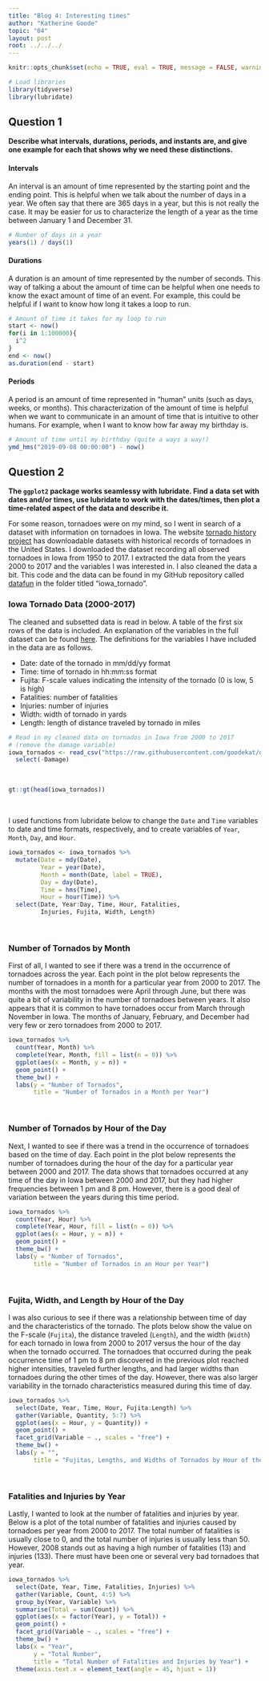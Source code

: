 ```yaml
---
title: "Blog 4: Interesting times"
author: "Katherine Goode"
topic: "04"
layout: post
root: ../../../
---
```


```r
knitr::opts_chunk$set(echo = TRUE, eval = TRUE, message = FALSE, warning = FALSE)
```

```r
# Load libraries
library(tidyverse)
library(lubridate)
```

## Question 1

**Describe what intervals, durations, periods, and instants are, and give one example for each that shows why we need these distinctions.**

#### Intervals

An interval is an amount of time represented by the starting point and the ending point. This is helpful when we talk about the number of days in a year. We often say that there are 365 days in a year, but this is not really the case. It may be easier for us to characterize the length of a year as the time between January 1 and December 31.

```r
# Number of days in a year
years(1) / days(1)
```

#### Durations

A duration is an amount of time represented by the number of seconds. This way of talking a about the amount of time can be helpful when one needs to know the exact amount of time of an event. For example, this could be helpful if I want to know how long it takes a loop to run.

```r
# Amount of time it takes for my loop to run
start <- now()
for(i in 1:100000){
  i^2
}
end <- now()
as.duration(end - start)
```

#### Periods

A period is an amount of time represented in "human" units (such as days, weeks, or months). This characterization of the amount of time is helpful when we want to communicate in an amount of time that is intuitive to other humans. For example, when I want to know how far away my birthday is.

```r
# Amount of time until my birthday (quite a ways a way!)
ymd_hms("2019-09-08 00:00:00") - now()
```

## Question 2

**The `ggplot2` package works seamlessy with lubridate. Find a data set with dates and/or times, use lubridate to work with the dates/times, then plot a time-related aspect of the data and describe it.**

For some reason, tornadoes were on my mind, so I went in search of a dataset with information on tornadoes in Iowa. The website [tornado history project](http://www.tornadohistoryproject.com/) has downloadable datasets with historical records of tornadoes in the United States. I downloaded the dataset recording all observed tornadoes in Iowa from 1950 to 2017. I extracted the data from the years 2000 to 2017 and the variables I was interested in. I also cleaned the data a bit. This code and the data can be found in my GitHub repository called [datafun](https://github.com/goodekat/datafun) in the folder titled "iowa_tornado".

### Iowa Tornado Data (2000-2017)

The cleaned and subsetted data is read in below. A table of the first six rows of the data is included. An explanation of the variables in the full dataset can be found [here](https://www.spc.noaa.gov/wcm/data/SPC_severe_database_description.pdf). The definitions for the variables I have included in the data are as follows.

- Date: date of the tornado in mm/dd/yy format
- Time: time of tornado in hh:mm:ss format
- Fujita: F-scale values indicating the intensity of the tornado (0 is low, 5 is high)
- Fatalities: number of fatalities
- Injuries: number of injuries
- Width: width of tornado in yards
- Length: length of distance traveled by tornado in miles

```r
# Read in my cleaned data on tornados in Iowa from 2000 to 2017 
# (remove the damage variable)
iowa_tornados <- read_csv("https://raw.githubusercontent.com/goodekat/datafun/master/iowa_tornadoes/data/iowa_tornadoes_2000_2017.csv") %>%
  select(-Damage)
```

<br>

```r
gt::gt(head(iowa_tornados))
```

<br>

I used functions from lubridate below to change the `Date` and `Time` variables to date and time formats, respectively, and to create variables of `Year`, `Month`, `Day`, and `Hour`.

```r
iowa_tornados <- iowa_tornados %>%
  mutate(Date = mdy(Date),
         Year = year(Date), 
         Month = month(Date, label = TRUE),
         Day = day(Date),
         Time = hms(Time),
         Hour = hour(Time)) %>%
  select(Date, Year:Day, Time, Hour, Fatalities, 
         Injuries, Fujita, Width, Length)
```

<br>

### Number of Tornados by Month

First of all, I wanted to see if there was a trend in the occurrence of tornadoes across the year. Each point in the plot below represents the number of tornadoes in a month for a particular year from 2000 to 2017. The months with the most tornadoes were April through June, but there was quite a bit of variability in the number of tornadoes between years. It also appears that it is common to have tornadoes occur from March through November in Iowa. The months of January, February, and December had very few or zero tornadoes from 2000 to 2017.

```r
iowa_tornados %>%
  count(Year, Month) %>%
  complete(Year, Month, fill = list(n = 0)) %>%
  ggplot(aes(x = Month, y = n)) +
  geom_point() +
  theme_bw() + 
  labs(y = "Number of Tornados", 
       title = "Number of Tornados in a Month per Year")
```

<br>

### Number of Tornados by Hour of the Day

Next, I wanted to see if there was a trend in the occurrence of tornadoes based on the time of day. Each point in the plot below represents the number of tornadoes during the hour of the day for a particular year between 2000 and 2017. The data shows that tornadoes occurred at any time of the day in Iowa between 2000 and 2017, but they had higher frequencies between 1 pm and 8 pm. However, there is a good deal of variation between the years during this time period.

```r
iowa_tornados %>%
  count(Year, Hour) %>%
  complete(Year, Hour, fill = list(n = 0)) %>%
  ggplot(aes(x = Hour, y = n)) +
  geom_point() +
  theme_bw() + 
  labs(y = "Number of Tornados",
       title = "Number of Tornados in an Hour per Year")
```

<br>

### Fujita, Width, and Length by Hour of the Day

I was also curious to see if there was a relationship between time of day and the characteristics of the tornado. The plots below show the value on the F-scale (`Fujita`), the distance traveled (`Length`), and the width (`Width`) for each tornado in Iowa from 2000 to 2017 versus the hour of the day when the tornado occurred. The tornadoes that occurred during the peak occurrence time of 1 pm to 8 pm discovered in the previous plot reached higher intensities, traveled further lengths, and had larger widths than tornadoes during the other times of the day. However, there was also larger variability in the tornado characteristics measured during this time of day.

```r
iowa_tornados %>%
  select(Date, Year, Time, Hour, Fujita:Length) %>%
  gather(Variable, Quantity, 5:7) %>%
  ggplot(aes(x = Hour, y = Quantity)) +
  geom_point() +
  facet_grid(Variable ~ ., scales = "free") +
  theme_bw() + 
  labs(y = "",
       title = "Fujitas, Lengths, and Widths of Tornados by Hour of the Day")
```

<br>

### Fatalities and Injuries by Year

Lastly, I wanted to look at the number of fatalities and injuries by year. Below is a plot of the total number of fatalities and injuries caused by tornadoes per year from 2000 to 2017. The total number of fatalities is usually close to 0, and the total number of injuries is usually less than 50. However, 2008 stands out as having a high number of fatalities (13) and injuries (133). There must have been one or several very bad tornadoes that year.

```r
iowa_tornados %>%
  select(Date, Year, Time, Fatalities, Injuries) %>%
  gather(Variable, Count, 4:5) %>%
  group_by(Year, Variable) %>%
  summarise(Total = sum(Count)) %>%
  ggplot(aes(x = factor(Year), y = Total)) + 
  geom_point() +
  facet_grid(Variable ~ ., scales = "free") + 
  theme_bw() + 
  labs(x = "Year", 
       y = "Total Number",
       title = "Total Number of Fatalities and Injuries by Year") + 
  theme(axis.text.x = element_text(angle = 45, hjust = 1))
```

